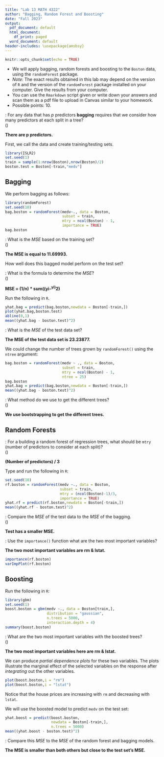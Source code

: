 ```yaml
---
title: "Lab 13 MATH 4322"
author: "Bagging, Random Forest and Boosting"
date: "Fall 2023"
output:
  pdf_document: default
  html_document:
    df_print: paged
  word_document: default
header-includes: \usepackage{amsbsy}
---
```


```r
knitr::opts_chunk$set(echo = TRUE)
```

* We will apply bagging, random forests and boosting to the `Boston` data, using the `randomForest` package.
* $Note$:  The exact results obtained in this lab may depend on the version of `R` and the version of the `randomForest` package installed on your computer.  Give the results from your computer.
*  You can use the `Rmarkdown` script given or write down your answers and scan them as a pdf file to upload in Canvas similar to your homework.
*  Possible points: 10.

\textcolor{red}{Question 1}: For any data that has $p$ predictors **bagging** requires that we consider how many predictors at each split in a tree?  
\(\vspace{5em}\)

**There are p predictors.**

First, we call the data and create training/testing sets.

```r
library(ISLR2)
set.seed(1)
train = sample(1:nrow(Boston),nrow(Boston)/2)
boston.test = Boston[-train,"medv"]
```

## Bagging  

We perform bagging as follows: 

```r
library(randomForest)
set.seed(10)
bag.boston = randomForest(medv~., data = Boston,
                          subset = train,
                          mtry = ncol(Boston) - 1,
                          importance = TRUE)
bag.boston
```
\textcolor{red}{Question 2}: What is the *MSE* based on the training set?  
\(\vspace{5em}\)

**The MSE is equal to 11.69993.**

\newpage
How well does this bagged model perform on the test set? 

\textcolor{red}{Question 3}:  What is the formula to determine the *MSE*?  
\(\vspace{5em}\)

**MSE = (1/n) * sum((yi-^yi)^2)**

Run the following in `R`.  

```r
yhat.bag = predict(bag.boston,newdata = Boston[-train,])
plot(yhat.bag,boston.test)
abline(0,1)
mean((yhat.bag - boston.test)^2)
```

\textcolor{red}{Question 4}: What is the *MSE* of the test data set?

**The MSE of the test data set is 23.23877.**

\newpage

We could change the number of trees grown by `randomForest()` using the `ntree` argument:  

```r
bag.boston = randomForest(medv ~ ., data = Boston, 
                          subset = train,
                          mtry = ncol(Boston) - 1,
                          ntree = 25)
bag.boston
yhat.bag = predict(bag.boston,newdata = Boston[-train,])
mean((yhat.bag - boston.test)^2)
```


\textcolor{red}{Question 5}:  What method do we use to get the different trees?  
\(\vspace{5em}\)

**We use bootstrapping to get the different trees.**

## Random Forests  

\textcolor{red}{Question 6}:  For a building a random forest of regression trees, what should be  `mtry` (number of predictors to consider at each split)?  
\(\vspace{5em}\)

**(Number of predictors) / 3**

Type and run the following in `R`:

```r
set.seed(10)
rf.boston = randomForest(medv ~., data = Boston,
                         subset = train,
                         mtry = (ncol(Boston)-1)/3,
                         importance = TRUE)
yhat.rf = predict(rf.boston,newdata = Boston[-train,])
mean((yhat.rf - boston.test)^2)
```

\textcolor{red}{Question 7}: Compare the *MSE* of the test data to the *MSE* of the bagging.  
\(\vspace{5em}\)

**Test has a smaller MSE.**

\textcolor{red}{Question 8}:  Use the `importance()` function what are the two most important variables?

**The two most important variables are rm & lstat.**

```r
importance(rf.boston)
varImpPlot(rf.boston)
```

\newpage

## Boosting  

Run the following in `R`:

```r
library(gbm)
set.seed(1)
boost.boston = gbm(medv ~., data = Boston[train,],
                   distribution = "gaussian", 
                   n.trees = 5000,
                   interaction.depth = 4)
summary(boost.boston)
```

\textcolor{red}{Question 9}:  What are the two most important variables with the boosted trees?  
\(\vspace{5em}\)

**The two most important variables here are rm & lstat.**

We can produce *partial dependence plots* for these two variables.  The plots illustrate the marginal effect of the selected variables on the response after *integrating* out the other variables.

```r
plot(boost.boston,i = "rm")
plot(boost.boston,i = "lstat")
```

Notice that the house prices are increasing with `rm` and decreasing with `lstat`.  

We will use the boosted model to predict `medv` on the test set:  

```r
yhat.boost = predict(boost.boston,
                     newdata = Boston[-train,],
                     n.trees = 5000)
mean((yhat.boost - boston.test)^2)
```

\textcolor{red}{Question 10}:  Compare this *MSE* to the *MSE* of the random forest and bagging models.

**The MSE is smaller than both others but close to the test set’s MSE.**
